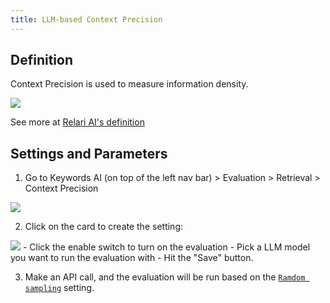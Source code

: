 ```yaml
---
title: LLM-based Context Precision
---
```


## Definition
Context Precision is used to measure information density.

<img src="/images/evaluation/retrieval/context-precision-definition.png"/>

See more at [Relari AI's definition](https://docs.relari.ai/v0.3/metrics/retrieval/llm-based/llm_context_precision)

## Settings and Parameters

1. Go to Keywords AI (on top of the left nav bar) > Evaluation > Retrieval > Context Precision
<img src="/images/evaluation/retrieval/context-precision-setting.png"/>

2. Click on the card to create the setting:
<img src="/images/evaluation/retrieval/context-precision-modal.png"/>
- Click the enable switch to turn on the evaluation
- Pick a LLM model you want to run the evaluation with
- Hit the "Save" button.

3. Make an API call, and the evaluation will be run based on the [`Ramdom sampling`](/features/evaluation/overview#sampling) setting.